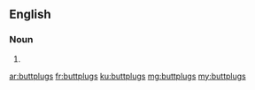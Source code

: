{{also|butt plugs}}
==English==

===Noun===
{{head|en|noun plural form}}

# {{plural of|buttplug|lang=en}}

[[ar:buttplugs]]
[[fr:buttplugs]]
[[ku:buttplugs]]
[[mg:buttplugs]]
[[my:buttplugs]]